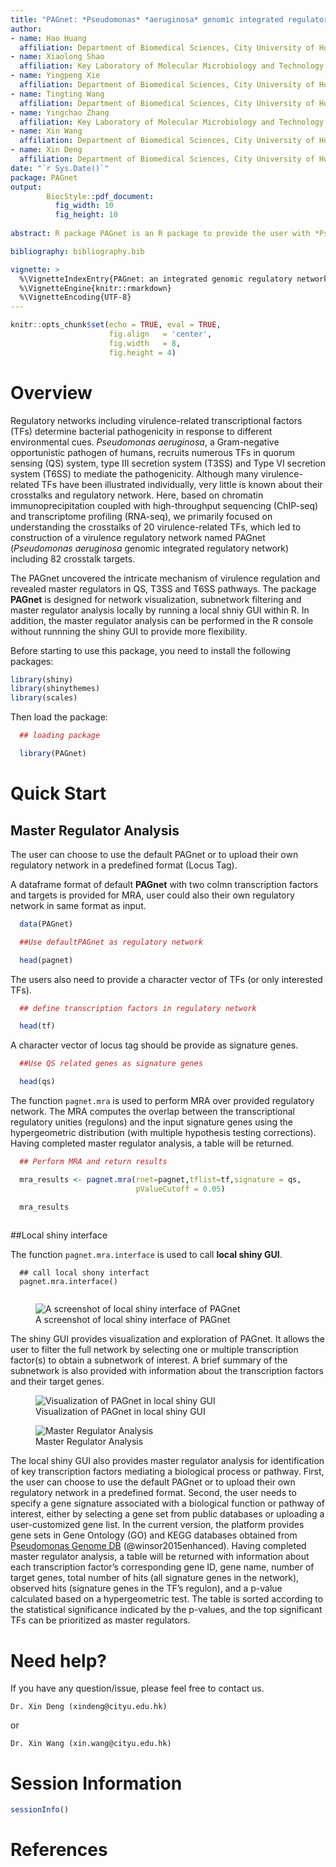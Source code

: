 ```yaml
---
title: "PAGnet: *Pseudomonas* *aeruginosa* genomic integrated regulatory network."
author: 
- name: Hao Huang 
  affiliation: Department of Biomedical Sciences, City University of Hong Kong, Hong Kong
- name: Xiaolong Shao
  affiliation: Key Laboratory of Molecular Microbiology and Technology, Ministry of Education, TEDA Institute of Biological Sciences and Biotechnology, Nankai University, 23 Hongda Street, Tianjin 300457
- name: Yingpeng Xie
  affiliation: Department of Biomedical Sciences, City University of Hong Kong, Hong Kong
- name: Tingting Wang
  affiliation: Department of Biomedical Sciences, City University of Hong Kong, Hong Kong
- name: Yingchao Zhang
  affiliation: Key Laboratory of Molecular Microbiology and Technology, Ministry of Education, TEDA Institute of Biological Sciences and Biotechnology, Nankai University, 23 Hongda Street, Tianjin 300457
- name: Xin Wang
  affiliation: Department of Biomedical Sciences, City University of Hong Kong, Hong Kong
- name: Xin Deng
  affiliation: Department of Biomedical Sciences, City University of Hong Kong, Hong Kong 
date: "`r Sys.Date()`"
package: PAGnet
output: 
        BiocStyle::pdf_document:
          fig_width: 10
          fig_height: 10
        
abstract: R package PAGnet is an R package to provide the user with *Pseudomonas* *aeruginosa* genomic integrated regulatory network visualization, subnetwork filtering and master regulator analysis in his/her comoputer, consistent with the functionality which deployed on the online website (http://pagnetwork.org). The package could facilitate visualization and exploration of regulatory network, as well as master regulator analysis for identification of key transcription factors mediating a biological process or pathway. 

bibliography: bibliography.bib

vignette: >
  %\VignetteIndexEntry{PAGnet: an integrated genomic regulatory network in *Pseudomonas* *aeruginosa*.}
  %\VignetteEngine{knitr::rmarkdown}
  %\VignetteEncoding{UTF-8}
---
```


```r
knitr::opts_chunk$set(echo = TRUE, eval = TRUE,
                      fig.align   = 'center',
                      fig.width   = 8,
                      fig.height = 4)
```


# Overview
Regulatory networks including virulence-related transcriptional factors (TFs) determine bacterial pathogenicity in response to different environmental cues. *Pseudomonas* *aeruginosa*, a Gram-negative opportunistic pathogen of humans, recruits numerous TFs in quorum sensing (QS) system, type III secretion system (T3SS) and Type VI secretion system (T6SS) to mediate the pathogenicity. Although many virulence-related TFs have been illustrated individually, very little is known about their crosstalks and regulatory network. Here, based on chromatin immunoprecipitation coupled with high-throughput sequencing (ChIP-seq) and transcriptome profiling (RNA-seq), we primarily focused on understanding the crosstalks of 20 virulence-related TFs, which led to construction of a virulence regulatory network named PAGnet (*Pseudomonas* *aeruginosa* genomic integrated regulatory network) including 82 crosstalk targets.

The PAGnet uncovered the intricate mechanism of virulence regulation and revealed master regulators in QS, T3SS and T6SS pathways. The package **PAGnet** is designed for network visualization, subnetwork filtering and master regulator analysis locally by running a local shniy GUI within R. In addition, the master regulator analysis can be performed in the R console without runnning the shiny GUI to provide more flexibility.

Before starting to use this package, you need to install the following packages:


```r

library(shiny)
library(shinythemes)
library(scales)

```


Then load the package:


```r

  ## loading package

  library(PAGnet)

```


# Quick Start

## Master Regulator Analysis

The user can choose to use the default PAGnet or to upload their own regulatory network in a predefined format (Locus Tag). 

A dataframe format of default **PAGnet** with two colmn transcription factors and targets is provided for MRA, user could also their own regulatory network in same format as input.


```r

  data(PAGnet)

  ##Use defaultPAGnet as regulatory network

  head(pagnet)

```


The users also need to provide a character vector of TFs (or only interested TFs).


```r

  ## define transcription factors in regulatory network

  head(tf)

```


A character vector of locus tag should be provide as signature genes.


```r

  ##Use QS related genes as signature genes

  head(qs)

```

The function `pagnet.mra` is used to perform MRA over provided regulatory network. The MRA computes the overlap between the transcriptional regulatory unities (regulons) and the input signature genes using the hypergeometric distribution (with multiple hypothesis testing corrections). Having completed master regulator analysis, a table will be returned.


```r
  ## Perform MRA and return results

  mra_results <- pagnet.mra(rnet=pagnet,tflist=tf,signature = qs, 
                            pValueCutoff = 0.05)

  mra_results
  
```


##Local shiny interface

The function `pagnet.mra.interface` is used to call **local shiny GUI**. 


```
  ## call local shony interfact
  pagnet.mra.interface()
  
```

![A screenshot of local shiny interface of PAGnet](figures/localshiny1.jpg)


The shiny GUI provides visualization and exploration of PAGnet. It allows the user to filter the full network by selecting one or multiple transcription factor(s) to obtain a subnetwork of interest. A brief summary of the subnetwork is also provided with information about the transcription factors and their target genes. 



![Visualization of PAGnet in local shiny GUI](figures/localshiny2.jpg)


![Master Regulator Analysis](figures/localshiny3.jpg)

The local shiny GUI also provides master regulator analysis for identification of key transcription factors mediating a biological process or pathway. First, the user can choose to use the default PAGnet or to upload their own regulatory network in a predefined format. Second, the user needs to specify a gene signature associated with a biological function or pathway of interest, either by selecting a gene set from public databases or uploading a user-customized gene list. In the current version, the platform provides gene sets in Gene Ontology (GO) and KEGG databases obtained from [Pseudomonas Genome DB](http://www.pseudomonas.com/) (@winsor2015enhanced). Having completed master regulator analysis, a table will be returned with information about each transcription factor’s corresponding gene ID, gene name, number of target genes, total number of hits (all signature genes in the network), observed hits (signature genes in the TF’s regulon), and a p-value calculated based on a hypergeometric test. The table is sorted according to the statistical significance indicated by the p-values, and the top significant TFs can be prioritized as master regulators.



# Need help?

If you have any question/issue, please feel free to contact us.

```
Dr. Xin Deng (xindeng@cityu.edu.hk)
```
or

```
Dr. Xin Wang (xin.wang@cityu.edu.hk)
```

# Session Information
```r
sessionInfo()
```

# References
